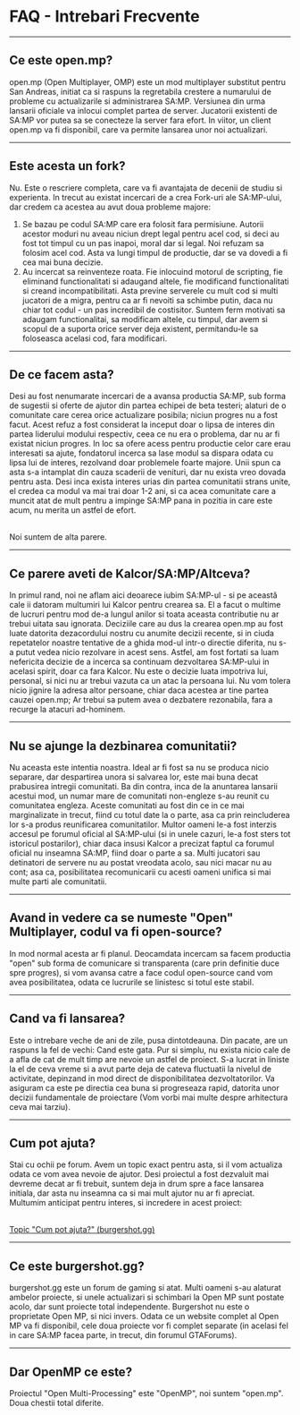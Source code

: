 <h1>FAQ - Intrebari Frecvente</h1>

<hr />
<h2>Ce este open.mp?</h2>

open.mp (Open Multiplayer, OMP) este un mod multiplayer substitut pentru San Andreas, initiat ca si raspuns la regretabila crestere a numarului de probleme cu actualizarile si administrarea SA:MP. Versiunea din urma lansarii oficiale va inlocui complet partea de server. Jucatorii existenti de SA:MP vor putea sa se conecteze la server fara efort. In viitor, un client open.mp va fi disponibil, care va permite lansarea unor noi actualizari.

<hr />
<h2>Este acesta un fork?</h2>

Nu. Este o rescriere completa, care va fi avantajata de decenii de studiu si experienta. In trecut au existat incercari de a crea Fork-uri ale SA:MP-ului, dar credem ca acestea au avut doua probleme majore:

<ol>
    <li>
    Se bazau pe codul SA:MP care era folosit fara permisiune. Autorii acestor moduri nu aveau
    niciun drept legal pentru acel cod, si deci au fost tot timpul cu un pas inapoi, moral dar
    si legal. Noi refuzam sa folosim acel cod. Asta va lungi timpul de productie, dar se va
    dovedi a fi cea mai buna decizie.
    </li>
    <li>
    Au incercat sa reinventeze roata. Fie inlocuind motorul de scripting, fie eliminand
    functionalitati si adaugand altele, fie modificand functionalitati si creand
    incompatibilitati. Asta previne serverele cu mult cod si multi jucatori de a migra, pentru
    ca ar fi nevoiti sa schimbe putin, daca nu chiar tot codul - un pas incredibil de
    costisitor. Suntem ferm motivati sa adaugam functionalitai, sa modificam altele, cu timpul,
    dar avem si scopul de a suporta orice server deja existent, permitandu-le sa foloseasca
    acelasi cod, fara modificari.
    </li>
</ol>
<hr />
<h2>De ce facem asta?</h2>

Desi au fost nenumarate incercari de a avansa productia SA:MP, sub forma de sugestii si oferte de ajutor din partea echipei de beta testeri; alaturi de o comunitate care cerea orice actualizare posibila; niciun progres nu a fost facut. Acest refuz a fost considerat la inceput doar o lipsa de interes din partea liderului modului respectiv, ceea ce nu era o problema, dar nu ar fi existat niciun progres. In loc sa ofere acess pentru productie celor care erau interesati sa ajute, fondatorul incerca sa lase modul sa dispara odata cu lipsa lui de interes, rezolvand doar problemele foarte majore. Unii spun ca asta s-a intamplat din cauza scaderii de venituri, dar nu exista vreo dovada pentru asta. Desi inca exista interes urias din partea comunitatii strans unite, el credea ca modul va mai trai doar 1-2 ani, si ca acea comunitate care a muncit atat de mult pentru a impinge SA:MP pana in pozitia in care este acum, nu merita un astfel de efort.

<br />
Noi suntem de alta parere.
<hr />
<h2>Ce parere aveti de Kalcor/SA:MP/Altceva?</h2>

In primul rand, noi ne aflam aici deoarece iubim SA:MP-ul - si pe această cale ii datoram multumiri lui Kalcor pentru crearea sa. El a facut o multime de lucruri pentru mod de-a lungul anilor si toata aceasta contributie nu ar trebui uitata sau ignorata. Deciziile care au dus la crearea open.mp au fost luate datorita dezacordului nostru cu anumite decizii recente, si in ciuda repetatelor noastre tentative de a ghida mod-ul intr-o directie diferita, nu s-a putut vedea nicio rezolvare in acest sens. Astfel, am fost fortati sa luam nefericita decizie de a incerca sa continuam dezvoltarea SA:MP-ului in acelasi spirit, doar ca fara Kalcor. Nu este o decizie luata impotriva lui, personal, si nici nu ar trebui vazuta ca un atac la persoana lui. Nu vom tolera nicio jignire la adresa altor persoane, chiar daca acestea ar tine partea cauzei open.mp; Ar trebui sa putem avea o dezbatere rezonabila, fara a recurge la atacuri ad-hominem.

<hr />
<h2>Nu se ajunge la dezbinarea comunitatii?</h2>

Nu aceasta este intentia noastra. Ideal ar fi fost sa nu se produca nicio separare, dar despartirea unora si salvarea lor, este mai buna decat prabusirea intregii comunitati. Ba din contra, inca de la anuntarea lansarii acestui mod, un numar mare de comunitati non-engleze s-au reunit cu comunitatea engleza. Aceste comunitati au fost din ce in ce mai marginalizate in trecut, fiind cu totul date la o parte, asa ca prin reincluderea lor s-a produs reunificarea comunitatilor. Multor oameni le-a fost interzis accesul pe forumul oficial al SA:MP-ului (si in unele cazuri, le-a fost sters tot istoricul postarilor), chiar daca insusi Kalcor a precizat faptul ca forumul oficial nu inseamna SA:MP, fiind doar o parte a sa. Multi jucatori sau detinatori de servere nu au postat vreodata acolo, sau nici macar nu au cont; asa ca, posibilitatea recomunicarii cu acesti oameni unifica si mai multe parti ale comunitatii.

<hr />
<h2>Avand in vedere ca se numeste "Open" Multiplayer, codul va fi open-source?</h2>

In mod normal acesta ar fi planul. Deocamdata incercam sa facem productia "open" sub forma de comunicare si transparenta (care prin definitie duce spre progres), si vom avansa catre a face codul open-source cand vom avea posibilitatea, odata ce lucrurile se linistesc si totul este stabil.

<hr />
<h2>Cand va fi lansarea?</h2>

Este o intrebare veche de ani de zile, pusa dintotdeauna. Din pacate, are un raspuns la fel de vechi: Cand este gata. Pur si simplu, nu exista nicio cale de a afla de cat de mult timp are nevoie un astfel de proiect. S-a lucrat in liniste la el de ceva vreme si a avut parte deja de cateva fluctuatii la nivelul de activitate, depinzand in mod direct de disponibilitatea dezvoltatorilor. Va asiguram ca este pe directia cea buna si progreseaza rapid, datorita unor decizii fundamentale de proiectare (Vom vorbi mai multe despre arhitectura ceva mai tarziu).

<hr />
<h2>Cum pot ajuta?</h2>

Stai cu ochii pe forum. Avem un topic exact pentru asta, si il vom actualiza odata ce vom avea nevoie de ajutor. Desi proiectul a fost dezvaluit mai devreme decat ar fi trebuit, suntem deja in drum spre a face lansarea initiala, dar asta nu inseamna ca si mai mult ajutor nu ar fi apreciat. Multumim anticipat pentru interes, si incredere in acest proiect:

<br />
<a href="https://www.burgershot.gg/showthread.php?tid=99">
    <u>Topic "Cum pot ajuta?" (burgershot.gg)</u>
</a>
<hr />
<h2>Ce este burgershot.gg?</h2>

burgershot.gg este un forum de gaming si atat. Multi oameni s-au alaturat ambelor proiecte, si unele actualizari si schimbari la Open MP sunt postate acolo, dar sunt proiecte total independente. Burgershot nu este o proprietate Open MP, si nici invers. Odata ce un website complet al Open MP va fi disponibil, cele doua proiecte vor fi complet separate (in acelasi fel in care SA:MP facea parte, in trecut, din forumul GTAForums).

<hr />
<h2>Dar OpenMP ce este?</h2>

Proiectul "Open Multi-Processing" este "OpenMP", noi suntem "open.mp". Doua chestii total diferite.

